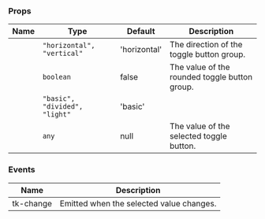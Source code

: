 
### Props

| Name | Type | Default | Description |
| ---- | ---- | ------- | ----------- |
| <TkBadge label="direction" variant="primary" size="large" type="filledlight"/> | <code>"horizontal", "vertical"</code> | 'horizontal' | The direction of the toggle button group. |
| <TkBadge label="rounded" variant="primary" size="large" type="filledlight"/> | <code>boolean</code> | false | The value of the rounded toggle button group. |
| <TkBadge label="type" variant="primary" size="large" type="filledlight"/> | <code>"basic", "divided", "light"</code> | 'basic' |  |
| <TkBadge label="value" variant="primary" size="large" type="filledlight"/> | <code>any</code> | null | The value of the selected toggle button. |

### Events

| Name | Description |
| ---- | ----------- |
| tk-change | Emitted when the selected value changes. |
